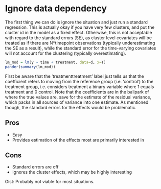 # Ignore data dependency

The first thing we can do is ignore the situation and just run a standard regression.  This is actually okay if you have very few clusters, and put the cluster id in the model as a fixed effect.  Otherwise, this is not acceptable with regard to the standard errors (SE), as cluster level covariates will be treated as if there are N*timepoint observations (typically underestimating the SE as a result), while the standard error for the time-varying covariates will not account for the clustering (typically overestimating).

```r
lm_mod = lm(y ~ time + treatment, data=d, x=T)
pander(summary(lm_mod))
```

First be aware that the 'treatmenttreatment' label just tells us that the coefficient refers to moving from the reference group (i.e. 'control') to the treatment group, i.e. considers treatment a binary variable where 1 equals treatment and 0 control.  Note that the coefficients are in the ballpark of where the true values are, save for the estimate of the residual variance, which packs in all sources of variance into one estimate.  As mentioned though, the standard errors for the effects would be problematic.

## Pros

- Easy
- Provides estimation of the effects most are primarily interested in

## Cons

- Standard errors are off
- Ignores the cluster effects, which may be highly interesting

Gist: Probably not viable for most situations.

